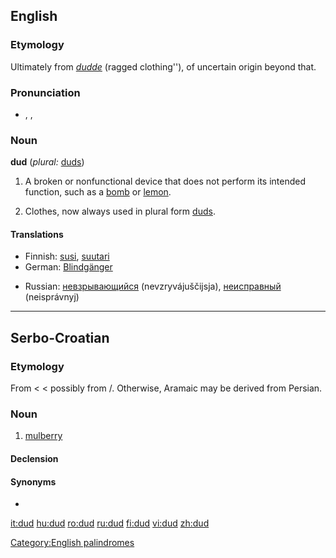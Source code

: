 ==English==

===Etymology===
Ultimately from ''[[dudde]]'' (ragged clothing''), of uncertain origin beyond that.

===Pronunciation===
* {{enPR|dŭd}}, {{IPA|/dʌd/}}, {{SAMPA|/dVd/}}
*: {{rhymes|ʌd}}

===Noun===
'''dud''' (''plural:'' [[duds]])

# A broken or nonfunctional device that does not perform its intended function, such as a [[bomb]] or [[lemon]].
# {{obsolete}} Clothes, now always used in plural form [[duds]].

====Translations====
{{trans-top|a broken or nonfunctional device that does not perform its intended function}}
* Finnish: [[susi]], [[suutari]]
* German: [[Blindgänger]] {{m}}
{{trans-mid}}
* Russian: [[невзрывающийся]] (nevzryvájuščijsja), [[неисправный]] (neisprávnyj)
{{trans-bottom}}

{{trans-top|''(obsolete)'' clothes, now always used in plural form (duds)}}
{{trans-mid}}
{{trans-bottom}}

[[Category:English palindromes]]

----

==Serbo-Croatian==

===Etymology===
From {{etyl|ota|sh}} {{term|طوت|tr=tut, dut|sc=ota-Arab|lang=ota}} < {{etyl|fa|sh}} {{term|توت|tr=tut|sc=fa-Arab|lang=fa}} < possibly from {{etyl|arc|sh}} {{term|ܬܘܬܐ}}/{{term|תותא||sc=Hebr|tr=tuta|lang=arc}}. Otherwise, Aramaic may be derived from Persian.

===Noun===
{{infl|sh|noun|g=m|plural|dudovi|Cyrillic spelling:|{{l|sh|дуд}}}}

# {{fruits|lang=sh}} [[mulberry]]

====Declension====
{{sh-decl-noun
|dud|dudovi
|duda|dudova
|dudu|dudovima
|dud|dudove
|dude|dudovi
|dudu|dudovima
|dudom|dudovima
}}

====Synonyms====
* {{l|sh|murva}}

[[it:dud]]
[[hu:dud]]
[[ro:dud]]
[[ru:dud]]
[[fi:dud]]
[[vi:dud]]
[[zh:dud]]